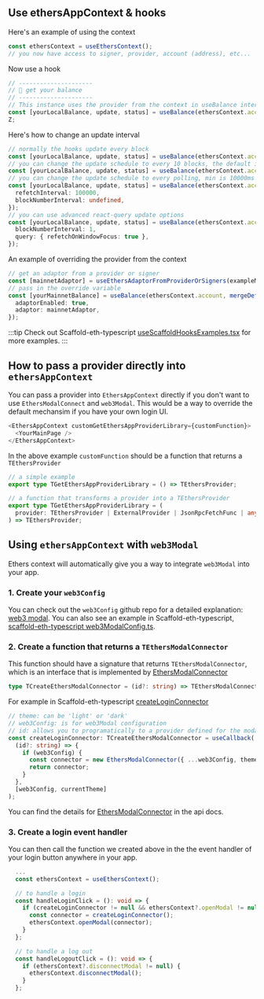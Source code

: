 ## Use ethersAppContext & hooks

Here's an example of using the context

```typescript
const ethersContext = useEthersContext();
// you now have access to signer, provider, account (address), etc...  See IEthersContext for details
```

Now use a hook

```typescript
// ---------------------
// 🏦 get your balance
// ---------------------
// This instance uses the provider from the context in useBalance internally
const [yourLocalBalance, update, status] = useBalance(ethersContext.account);
Z;
```

Here's how to change an update interval

```typescript
// normally the hooks update every block
const [yourLocalBalance, update, status] = useBalance(ethersContext.account);
// you can change the update schedule to every 10 blocks, the default is every 1 block:
const [yourLocalBalance, update, status] = useBalance(ethersContext.account, { blockNumberInterval: 10 });
// you can change the update schedule to every polling, min is 10000ms
const [yourLocalBalance, update, status] = useBalance(ethersContext.account, {
  refetchInterval: 100000,
  blockNumberInterval: undefined,
});
// you can use advanced react-query update options
const [yourLocalBalance, update, status] = useBalance(ethersContext.account, {
  blockNumberInterval: 1,
  query: { refetchOnWindowFocus: true },
});
```

An example of overriding the provider from the context

```typescript
// get an adaptor from a provider or signer
const [mainnetAdaptor] = useEthersAdaptorFromProviderOrSigners(exampleMainnetProvider);
// pass in the override variable
const [yourMainnetBalance] = useBalance(ethersContext.account, mergeDefaultUpdateOptions(), {
  adaptorEnabled: true,
  adaptor: mainnetAdaptor,
});
```

:::tip
Check out Scaffold-eth-typescript [useScaffoldHooksExamples.tsx](https://github.com/scaffold-eth/scaffold-eth-typescript/blob/next/packages/vite-app-ts/src/components/main/hooks/useScaffoldHooksExamples.tsx) for more examples.
:::

## How to pass a provider directly into `ethersAppContext`

You can pass a provider into `EthersAppContext` directly if you don't want to use `EthersModalConnect` and `web3Modal`. This would be a way to override the default mechansim if you have your own login UI.

```typescript
<EthersAppContext customGetEthersAppProviderLibrary={customFunction}>
  <YourMainPage />
</EthersAppContext>
```

In the above example `customFunction` should be a function that returns a `TEthersProvider`

```typescript
// a simple example
export type TGetEthersAppProviderLibrary = () => TEthersProvider;

// a function that transforms a provider into a TEthersProvider
export type TGetEthersAppProviderLibrary = (
  provider: TEthersProvider | ExternalProvider | JsonRpcFetchFunc | any
) => TEthersProvider;
```

## Using `ethersAppContext` with `web3Modal`

Ethers context will automatically give you a way to integrate `web3Modal` into your app.

### 1. Create your `web3Config`

You can check out the `web3Config` github repo for a detailed explanation: [web3 modal](https://github.com/Web3Modal/web3modal#using-with-ethersjs).
You can also see an example in Scaffold-eth-typescript, [scaffold-eth-typescript web3ModalConfig.ts](https://github.com/scaffold-eth/scaffold-eth-typescript/blob/next/packages/vite-app-ts/src/config/web3ModalConfig.ts#L8).

### 2. Create a function that returns a `TEthersModalConnector`

This function should have a signature that returns `TEthersModalConnector`, which is an interface that is implemented by [EthersModalConnector](https://scaffold-eth.github.io/eth-hooks/api-typedocs/classes/EthersContext.EthersModalConnector.html)

```typescript
type TCreateEthersModalConnector = (id?: string) => TEthersModalConnector | undefined;
```

For example in Scaffold-eth-typescript [createLoginConnector](https://github.com/scaffold-eth/scaffold-eth-typescript/blob/next/packages/vite-app-ts/src/components/main/hooks/useScaffoldAppProviders.ts#L53)

```typescript
// theme: can be 'light' or 'dark'
// web3Config: is for web3Modal configuration
// id: allows you to programatically to a provider defined for the modal, see the web3Modal for details.
const createLoginConnector: TCreateEthersModalConnector = useCallback(
  (id?: string) => {
    if (web3Config) {
      const connector = new EthersModalConnector({ ...web3Config, theme: currentTheme }, id);
      return connector;
    }
  },
  [web3Config, currentTheme]
);
```

You can find the details for [EthersModalConnector](https://scaffold-eth.github.io/eth-hooks/api-typedocs/classes/EthersContext.EthersModalConnector.html) in the api docs.

### 3. Create a login event handler

You can then call the function we created above in the the event handler of your login button anywhere in your app.

```typescript
  ...
  const ethersContext = useEthersContext();

  // to handle a login
  const handleLoginClick = (): void => {
    if (createLoginConnector != null && ethersContext?.openModal != null) {
      const connector = createLoginConnector();
      ethersContext.openModal(connector);
    }
  };

  // to handle a log out
  const handleLogoutClick = (): void => {
    if (ethersContext?.disconnectModal != null) {
      ethersContext.disconnectModal();
    }
  };
```
